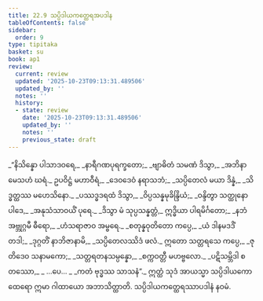 ```yaml
---
title: 22.9 သပ္ပိဒါယကတ္ထေရအပဒါန
tableOfContents: false
sidebar:
  order: 9
type: tipitaka
basket: su
book: ap1
review:
  current: review
  updated: '2025-10-23T09:13:31.489506'
  updated_by: ''
  notes: ''
  history:
  - state: review
    date: '2025-10-23T09:13:31.489506'
    updated_by: ''
    notes: ''
    previous_state: draft
---
```



<ReviewStatus review={frontmatter.review} showDetails={true} />

<HypothesisAnnotation frontmatter={frontmatter} />

<DynamicBreadcrumb />

<Division number="44" book="ap1" e="ch" v="20" p="237">

<Paragraph number="2881" type="verses" book="ap1">
_“နိသိန္နော ပါသာဒဝရေ,_  
_နာရီဂဏပုရက္ခတော;_  
_ဗျာဓိတံ သမဏံ ဒိသွာ,_  
_အဘိနာမေသဟံ ဃရံ._  

</Paragraph>

</Division>
<Division number="45" book="ap1" e="ch" v="20" p="237">

<Paragraph number="2882" type="verses" book="ap1">
ဥပဝိဋ္ဌံ မဟာဝီရံ,_  
_ဒေဝဒေဝံ နရာသဘံ;_  
_သပ္ပိတေလံ မယာ ဒိန္နံ,_  
_သိဒ္ဓတ္ထဿ မဟေသိနော._  

</Paragraph>

</Division>
<Division number="46" book="ap1" e="ch" v="20" p="237">

<Paragraph number="2883" type="verses" book="ap1">
_ပဿဒ္ဓဒရထံ ဒိသွာ,_  
_ဝိပ္ပသန္နမုခိန္ဒြိယံ;_  
_ဝန္ဒိတွာ သတ္ထုနော ပါဒေ,_  
_အနုသံသာဝယိံ ပုရေ._  

</Paragraph>

</Division>
<Division number="47" book="ap1" e="ch" v="20" p="238">

<Paragraph number="2884" type="verses" book="ap1">
_ဒိသွာ မံ သုပ္ပသန္နတ္တံ,_  
ဣဒ္ဓိယာ ပါရမိင်္ဂတော;_  
_နဘံ အဗ္ဘုဂ္ဂမီ ဓီရော,_  
_ဟံသရာဇာဝ အမ္ဗရေ._  

</Paragraph>

</Division>
<Division number="48" book="ap1" e="ch" v="20" p="238">

<Paragraph number="2885" type="verses" book="ap1">
_စတုန္နဝုတိတော ကပ္ပေ,_  
_ယံ ဒါနမဒဒိံ တဒါ;_  
_ဒုဂ္ဂတိံ နာဘိဇာနာမိ,_  
_သပ္ပိတေလဿိဒံ ဖလံ._  

</Paragraph>

</Division>
<Division number="49" book="ap1" e="ch" v="20" p="238">

<Paragraph number="2886" type="verses" book="ap1">
ဣတော သတ္တရသေ ကပ္ပေ,_  
_ဇုတိဒေဝ သနာမကော;_  
_သတ္တရတနသမ္ပန္နော,_  
_စက္ကဝတ္တီ မဟဗ္ဗလော._  

</Paragraph>

</Division>
<Division number="50" book="ap1" e="ch" v="20" p="238">

<Paragraph number="2887" type="verses" book="ap1">
_ပဋိသမ္ဘိဒါ စတဿော,_  
_ …ပေ… _  
_ကတံ ဗုဒ္ဓဿ သာသနံ”._  

</Paragraph>

<Paragraph number="2888" book="ap1">
ဣတ္ထံ သုဒံ အာယသ္မာ သပ္ပိဒါယကော ထေရော ဣမာ ဂါထာယော အဘာသိတ္ထာတိ.

</Paragraph>
</Division>

<Paragraph number="2889" type="center" book="ap1">
သပ္ပိဒါယကတ္ထေရဿာပဒါနံ နဝမံ.
</Paragraph>
